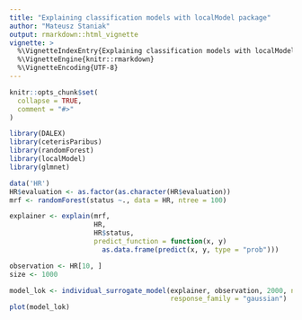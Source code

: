 ---
title: "Explaining classification models with localModel package"
author: "Mateusz Staniak"
output: rmarkdown::html_vignette
vignette: >
  %\VignetteIndexEntry{Explaining classification models with localModel package}
  %\VignetteEngine{knitr::rmarkdown}
  %\VignetteEncoding{UTF-8}
---

```{r setup, include = FALSE}
knitr::opts_chunk$set(
  collapse = TRUE,
  comment = "#>"
)
```

```{r ex}
library(DALEX)
library(ceterisParibus)
library(randomForest)
library(localModel)
library(glmnet)

data('HR')
HR$evaluation <- as.factor(as.character(HR$evaluation))
mrf <- randomForest(status ~., data = HR, ntree = 100)

explainer <- explain(mrf, 
                     HR,
                     HR$status,
                     predict_function = function(x, y)
                       as.data.frame(predict(x, y, type = "prob")))

observation <- HR[10, ]
size <- 1000

model_lok <- individual_surrogate_model(explainer, observation, 2000, n_points = 100,
                                        response_family = "gaussian")
plot(model_lok)
```
